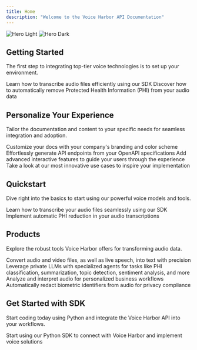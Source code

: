 ```yaml
---
title: Home
description: "Welcome to the Voice Harbor API Documentation"
---
```


<img
  className="block dark:hidden"
  src="/images/hero-light.png"
  alt="Hero Light"
/>
<img
  className="hidden dark:block"
  src="/images/hero-dark.png"
  alt="Hero Dark"
/>

## Getting Started

The first step to integrating top-tier voice technologies is to set up your environment.

<CardGroup cols={2}>
  <Card
    title="Transcribe Audio Files"
    icon="pen-to-square"
    href="https://voiceharbor.com/docs/quickstart"
  >
    Learn how to transcribe audio files efficiently using our SDK
  </Card>
  <Card
    title="Reduce PHI in Transcriptions"
    icon="image"
    href="https://voiceharbor.com/docs/phireduction"
  >
    Discover how to automatically remove Protected Health Information (PHI) from your audio data
  </Card>
</CardGroup>

## Personalize Your Experience

Tailor the documentation and content to your specific needs for seamless integration and adoption.

<CardGroup cols={2}>
  <Card
    title="Adjust Your Style"
    icon="palette"
    href="https://voiceharbor.com/docs/settings/global"
  >
    Customize your docs with your company's branding and color scheme
  </Card>
  <Card
    title="Integrate APIs"
    icon="code"
    href="https://voiceharbor.com/docs/api-playground/openapi"
  >
    Effortlessly generate API endpoints from your OpenAPI specifications
  </Card>
  <Card
    title="Incorporate Features"
    icon="screwdriver-wrench"
    href="https://voiceharbor.com/docs/content/components/accordions"
  >
    Add advanced interactive features to guide your users through the experience
  </Card>
  <Card
    title="Explore Examples"
    icon="stars"
    href="https://voiceharbor.com/customers"
  >
    Take a look at our most innovative use cases to inspire your implementation
  </Card>
</CardGroup>

## Quickstart

Dive right into the basics to start using our powerful voice models and tools.

<CardGroup cols={2}>
  <Card
    title="Transcribe Audio Files"
    icon="pen-to-square"
    href="https://voiceharbor.com/docs/quickstart/transcribe-audio"
  >
    Learn how to transcribe your audio files seamlessly using our SDK
  </Card>
  <Card
    title="Reduce PHI in Audio"
    icon="user-shield"
    href="https://voiceharbor.com/docs/phireduction"
  >
    Implement automatic PHI reduction in your audio transcriptions
  </Card>
</CardGroup>

## Products

Explore the robust tools Voice Harbor offers for transforming audio data.

<CardGroup cols={3}>
  <Card
    title="Speech-to-Text"
    icon="voice"
    href="https://voiceharbor.com/docs/speech-to-text"
  >
    Convert audio and video files, as well as live speech, into text with precision
  </Card>
  <Card
    title="Agents"
    icon="user-cog"
    href="https://voiceharbor.com/docs/agents"
  >
    Leverage private LLMs with specialized agents for tasks like PHI classification, summarization, topic detection, sentiment analysis, and more
  </Card>
  <Card
    title="Audio Intelligence"
    icon="brain"
    href="https://voiceharbor.com/docs/audio-intelligence"
  >
    Analyze and interpret audio for personalized business workflows
  </Card>
  <Card
    title="Biometric Reduction"
    icon="user-check"
    href="https://voiceharbor.com/docs/biometric-reduction"
  >
    Automatically redact biometric identifiers from audio for privacy compliance
  </Card>
</CardGroup>

## Get Started with SDK

Start coding today using Python and integrate the Voice Harbor API into your workflows.

<CardGroup cols={1}>
  <Card
    title="Python SDK"
    icon="python"
    href="https://voiceharbor.com/docs/sdk/python"
  >
    Start using our Python SDK to connect with Voice Harbor and implement voice solutions
  </Card>
</CardGroup>
